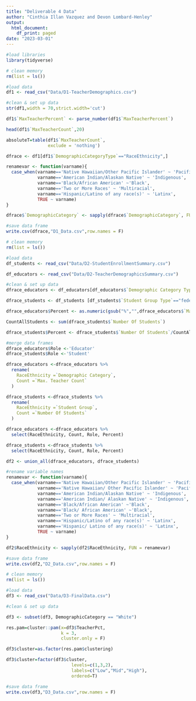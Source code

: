 ```yaml
---
title: "Deliverable 4 Data"
author: "Cinthia Illan Vazquez and Devon Lombard-Henley"
output: 
  html_document:
    df_print: paged
date: "2023-03-01"
---
```

```r
#load libraries
library(tidyverse)
```

```r
# clean memory
rm(list = ls()) 

#load data
df1 <- read_csv("Data/D1-TeacherDemographics.csv")

#clean & set up data
str(df1,width = 70,strict.width='cut')

df1$`MaxTeacherPercent` <- parse_number(df1$`MaxTeacherPercent`)

head(df1$`MaxTeacherCount`,20)

absoluteT=table(df1$`MaxTeacherCount`,
                exclude = 'nothing')

dfrace <- df1[df1$`DemographicCategoryType`=="RaceEthnicity",]

renamevar <- function(varname){
  case_when(varname=='Native Hawaiian/Other Pacific Islander' ~ 'Pacific Islander',
            varname=='American Indian/Alaskan Native' ~ 'Indigenous',
            varname=='Black/African American' ~'Black',
            varname=='Two or More Races' ~ 'Multiracial',
            varname=='Hispanic/Latino of any race(s)' ~ 'Latinx',
            TRUE ~ varname)
}

dfrace$`DemographicCategory` <- sapply(dfrace$`DemographicCategory`, FUN = renamevar)

#save data frame
write.csv(dfrace,"D1_Data.csv",row.names = F)
```

```r
# clean memory
rm(list = ls()) 

#load data
df_students <- read_csv("Data/D2-StudentEnrollmentSummary.csv")

df_educators <- read_csv("Data/D2-TeacherDemographicsSummary.csv")

#clean & set up data
dfrace_educators <- df_educators[df_educators$`Demographic Category Type`=="RaceEthnicity",]

dfrace_students <- df_students [df_students$`Student Group Type`=="federalethracerollupcode",]

dfrace_educators$Percent <- as.numeric(gsub("%","",dfrace_educators$`Max. Teacher Percent`))/100

CountAllStudents <- sum(dfrace_students$`Number Of Students`)

dfrace_students$Percent <- dfrace_students$`Number Of Students`/CountAllStudents

#merge data frames 
dfrace_educators$Role <-'Educator'
dfrace_students$Role <-'Student'

dfrace_educators <-dfrace_educators %>%
  rename(
    RaceEthnicity =`Demographic Category`,
    Count =`Max. Teacher Count`
  )

dfrace_students <-dfrace_students %>%
  rename(
    RaceEthnicity =`Student Group`,
    Count =`Number Of Students`
  )

dfrace_educators <-dfrace_educators %>%
  select(RaceEthnicity, Count, Role, Percent)

dfrace_students <-dfrace_students %>%
  select(RaceEthnicity, Count, Role, Percent)

df2 <- union_all(dfrace_educators, dfrace_students)

#rename variable names
renamevar <- function(varname){
  case_when(varname=='Native Hawaiian/Other Pacific Islander' ~ 'Pacific Islander',
            varname=='Native Hawaiian/ Other Pacific Islander' ~ 'Pacific Islander',
            varname=='American Indian/Alaskan Native' ~ 'Indigenous',
            varname=='American Indian/ Alaskan Native' ~ 'Indigenous',
            varname=='Black/African American' ~'Black',
            varname=='Black/ African American' ~'Black',
            varname=='Two or More Races' ~ 'Multiracial',
            varname=='Hispanic/Latino of any race(s)' ~ 'Latinx',
            varname=='Hispanic/ Latino of any race(s)' ~ 'Latinx',
            TRUE ~ varname)
}

df2$RaceEthnicity <- sapply(df2$RaceEthnicity, FUN = renamevar)

#save data frame
write.csv(df2,"D2_Data.csv",row.names = F)
```

```r
# clean memory
rm(list = ls()) 

#load data
df3 <- read_csv("Data/D3-FinalData.csv")

#clean & set up data

df3 <- subset(df3, DemographicCategory == "White")

res.pam=cluster::pam(x=df3$TeacherPct,
                     k = 3,
                     cluster.only = F)

df3$cluster=as.factor(res.pam$clustering)

df3$cluster=factor(df3$cluster, 
                         levels=c(1,3,2), 
                         labels=c("Low","Mid","High"), 
                         ordered=T)

#save data frame
write.csv(df3,"D3_Data.csv",row.names = F)
```